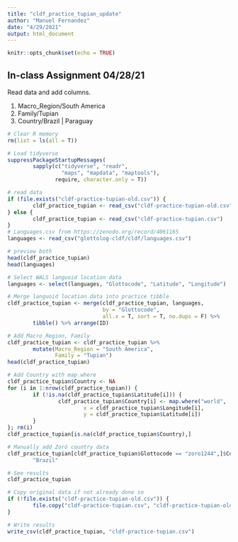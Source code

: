 ```yaml
---
title: "cldf_practice_tupian_update"
author: "Manuel Fernandez"
date: "4/29/2021"
output: html_document
---
```


```r
knitr::opts_chunk$set(echo = TRUE)
```

## In-class Assignment 04/28/21

Read data and add columns.

1.  Macro_Region/South America
2.  Family/Tupian
3.  Country/Brazil \| Paraguay

```r
# Clear R memory
rm(list = ls(all = T))

# Load tidyverse
suppressPackageStartupMessages(
        sapply(c("tidyverse", "readr",
                 "maps", "mapdata", "maptools"),
               require, character.only = T))

# read data
if (file.exists("cldf-practice-tupian-old.csv")) {
        cldf_practice_tupian <- read_csv("cldf-practice-tupian-old.csv")
} else {
        cldf_practice_tupian <- read_csv("cldf-practice-tupian.csv")
}
# Languages.csv from https://zenodo.org/record/4061165
languages <- read_csv("glottolog-cldf/cldf/languages.csv")

# preview both
head(cldf_practice_tupian)
head(languages)

# Select WALS languoid location data
languages <- select(languages, "Glottocode", "Latitude", "Longitude")

# Merge languoid location data into practice tibble
cldf_practice_tupian <- merge(cldf_practice_tupian, languages,
                              by = "Glottocode",
                              all.x = T, sort = T, no.dups = F) %>%
        tibble() %>% arrange(ID)

# Add Macro_Region, Family
cldf_practice_tupian <- cldf_practice_tupian %>%
        mutate(Macro_Region = "South America",
               Family = "Tupian")
head(cldf_practice_tupian)

# Add Country with map.where
cldf_practice_tupian$Country <- NA
for (i in 1:nrow(cldf_practice_tupian)) {
        if (!is.na(cldf_practice_tupian$Latitude[i])) {
                cldf_practice_tupian$Country[i] <- map.where("world",
                        x = cldf_practice_tupian$Longitude[i],
                        y = cldf_practice_tupian$Latitude[i])
        }
}; rm(i)
cldf_practice_tupian[is.na(cldf_practice_tupian$Country),]

# Manually add Zoró country data
cldf_practice_tupian[cldf_practice_tupian$Glottocode == "zoro1244",]$Country <-
        "Brazil"

# See results
cldf_practice_tupian

# Copy original data if not already done so
if (!file.exists("cldf-practice-tupian-old.csv")) {
        file.copy("cldf-practice-tupian.csv", "cldf-practice-tupian-old.csv")
}

# Write results
write_csv(cldf_practice_tupian, "cldf-practice-tupian.csv")
```
